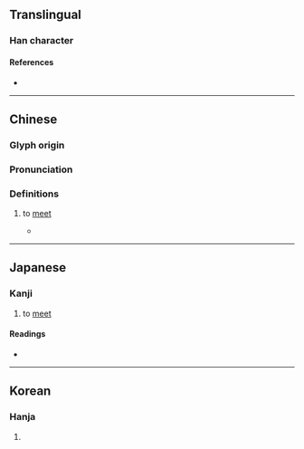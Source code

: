 {{character info/new}}
==Translingual==

===Han character===
{{Han char|rn=9|rad=人|as=06|sn=8|four=22264|canj=OHJR|ids=⿰亻舌}}

====References====
* {{Han ref|kx=0100.250|dkj=00564|dj=0213.030|hdz=10149.050|uh=4F78|ud=20344|bh=CBC3|bd=52163}}

----

==Chinese==
{{zh-forms}}

===Glyph origin===
{{Han etym}}

===Pronunciation===
{{zh-pron
|m=huó
|c=kut3,wut6
|mc=y
|oc=y
|ma=
|cat=v
}}

===Definitions===
{{zh-hanzi}}

# {{lb|zh|literary}} to [[meet]]
#* {{zh-x|君子 于 役、不 日 不 月、曷 其 有 佸{huó}。|My husband is away on service,<br>Not for days [merely] or for months.<br>When will he come back to me?|ref=Shijing}}

----

==Japanese==

===Kanji===
{{ja-kanji|grade=|rs=人06}}

# to [[meet]]

====Readings====
* {{ja-readings|on=かつ, がち|kun=あ-う}}

----

==Korean==

===Hanja===
{{ko-hanja|hangeul=괄|rv=gwal|mr=kwal}}

# {{defn|lang=ko|sort=人06}}